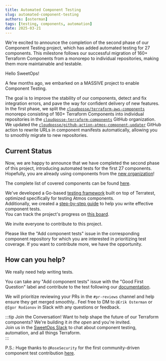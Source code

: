 ```yaml
---
title: Automated Component Testing
slug: automated-component-testing
authors: [osterman]
tags: [testing, components, automation]
date: 2025-03-21
---
```



<Intro>
We're excited to announce the completion of the second phase of our Component Testing project, which has added automated testing for 27 components. This milestone follows our successful migration of 160+ Terraform Components from a monorepo to individual repositories, making them more maintainable and testable.
</Intro>

Hello SweetOps!

A few months ago, we embarked on a MASSIVE project to enable Component Testing.

The goal is to improve the stability of our components, detect and fix integration errors, and pave the way for confident delivery of new features. In the first phase, we split the [`cloudposse/terraform-aws-components`](https://github.com/cloudposse/terraform-aws-components) monorepo consisting of 160+ Terraform Components into individual repositories in the [`cloudposse-terraform-components`](https://github.com/cloudposse-terraform-components) GitHub organization. We updated the [`cloudposse/github-action-atmos-component-updater`](https://github.com/cloudposse/github-action-atmos-component-updater) GitHub action to rewrite URLs in component manifests automatically, allowing you to smoothly migrate to new repositories.

## Current Status

Now, we are happy to announce that we have completed the second phase of this project, introducing automated tests for the first 27 components. Hopefully, you are already using components from the [new organization](https://github.com/cloudposse-terraform-components)!

The complete list of covered components can be found [here](https://github.com/orgs/cloudposse-terraform-components/projects/1/views/3).

We've developed a Go-based [testing framework](https://github.com/cloudposse/test-helpers) built on top of Terratest, optimized specifically for testing Atmos components.  
Additionally, we created a [step-by-step guide](https://docs.cloudposse.com/community/contribute/component-testing/) to help you write effective component tests.  
You can track the project's progress on [this board](https://github.com/orgs/cloudposse-terraform-components/projects/1/views/1).

We invite everyone to contribute to this project.

Please like the "Add component tests" issue in the corresponding component repository for which you are interested in prioritizing test coverage. If you want to contribute more, we have the opportunity.

## How can you help?

We really need help writing tests.

You can take any "Add component tests" issue with the "Good First Question" label and contribute to the test following our [documentation](https://docs.cloudposse.com/community/contribute/component-testing/).

We will prioritize reviewing your PRs in the `#pr-reviews` channel and help ensure they get merged smoothly.. Feel free to DM to `@Erik Osterman` or `@Igor Rodionov` in Slack with any questions or feedback. 

:::tip Join the Conversation!
Want to help shape the future of our Terraform components? We're building it *in the open* and you're invited.  
Join us in the [SweetOps Slack](https://cloudposse.com/slack) to chat about component testing, automation, and all things Terraform.  
::: 


P.S.: Huge thanks to `@RoseSecurity` for the first community-driven component test contribution [here](https://github.com/cloudposse-terraform-components/aws-vpc/pull/25).